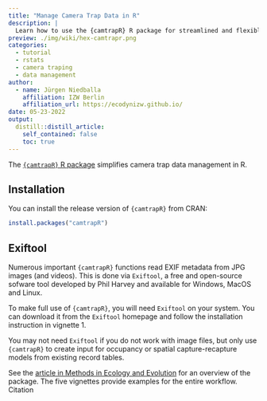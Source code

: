 ```yaml
---
title: "Manage Camera Trap Data in R"
description: |
  Learn how to use the {camtrapR} R package for streamlined and flexible camera trap data management. It should be most useful to researchers and practitioners who regularly handle large amounts of camera trapping data.
preview: ./img/wiki/hex-camtrapr.png
categories:
  - tutorial
  - rstats
  - camera traping
  - data management
author:
  - name: Jürgen Niedballa
    affiliation: IZW Berlin
    affiliation_url: https://ecodynizw.github.io/
date: 05-23-2022
output:
  distill::distill_article:
    self_contained: false
    toc: true
---
```


The [`{camtrapR}` R package](https://github.com/jniedballa/camtrapR) simplifies camera trap data management in R. 

## Installation

You can install the release version of `{camtrapR}` from CRAN:

```r
install.packages("camtrapR")
```

## Exiftool

Numerous important `{camtrapR}` functions read EXIF metadata from JPG images (and videos). This is done via `Exiftool`, a free and open-source sofware tool developed by Phil Harvey and available for Windows, MacOS and Linux.

To make full use of `{camtrapR}`, you will need `Exiftool` on your system. You can download it from the `Exiftool` homepage and follow the installation instruction in vignette 1.

You may not need `Exiftool` if you do not work with image files, but only use `{camtrapR}` to create input for occupancy or spatial capture-recapture models from existing record tables.

See the [article in Methods in Ecology and Evolution](https://besjournals.onlinelibrary.wiley.com/doi/full/10.1111/2041-210X.12600) for an overview of the package. The five vignettes provide examples for the entire workflow.
Citation


